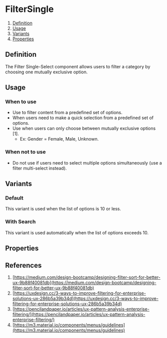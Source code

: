 
<Meta of={FilterSingleStories} />

# FilterSingle
1. [Definition](#definition)
2. [Usage](#usage)
3. [Variants](#variants)
4. [Properties](#properties)

## Definition
The Filter Single-Select component allows users to filter a category by choosing one mutually exclusive option.

<Canvas of={FilterSingleStories.Default} />

## Usage

### When to use
- Use to filter content from a predefined set of options.
- When users need to make a quick selection from a predefined set of options.
- Use when users can only choose between mutually exclusive options [1].
    - Ex: Gender = Female, Male, Unknown.

### When not to use
- Do not use if users need to select multiple options simultaneously (use a filter multi-select instead).

## Variants
### Default
This variant is used when the list of options is 10 or less.
<Canvas of={FilterSingleStories.Default} />

### With Search
This variant is used automatically when the list of options exceeds 10.
<Canvas of={FilterSingleStories.WithSearch} />

## Properties
<ArgTypes of={FilterSingle} />

## References
1. [https://medium.com/design-bootcamp/designing-filter-sort-for-better-ux-9b88f40081db](https://medium.com/design-bootcamp/designing-filter-sort-for-better-ux-9b88f40081db)
2. [https://uxdesign.cc/3-ways-to-improve-filtering-for-enterprise-solutions-ux-286b5a39b34d](https://uxdesign.cc/3-ways-to-improve-filtering-for-enterprise-solutions-ux-286b5a39b34d)
3. [https://pencilandpaper.io/articles/ux-pattern-analysis-enterprise-filtering/](https://pencilandpaper.io/articles/ux-pattern-analysis-enterprise-filtering/)
4. [https://m3.material.io/components/menus/guidelines](https://m3.material.io/components/menus/guidelines)

